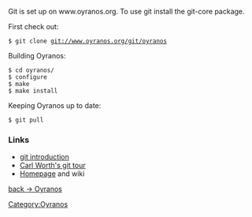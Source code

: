 Git is set up on www.oyranos.org. To use git install the git-core package.


First check out:
 $ git clone git://www.oyranos.org/git/oyranos

Building Oyranos:
 $ cd oyranos/
 $ configure
 $ make
 $ make install

Keeping Oyranos up to date:
 $ git pull


=== Links ===
* [http://www.kernel.org/pub/software/scm/git/docs/user-manual.html#git-quick-start git introduction]
* [http://cworth.org/hgbook-git/tour/ Carl Worth's git tour]
* [http://git.or.cz/ Homepage] and wiki


[[Oyranos|back -> Oyranos]]
[[Category:Oyranos]]